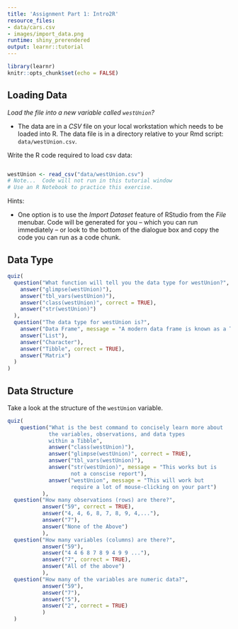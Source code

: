 ```yaml
---
title: 'Assignment Part 1: Intro2R'
resource_files:
- data/cars.csv
- images/import_data.png
runtime: shiny_prerendered
output: learnr::tutorial
---
```


```r
library(learnr)
knitr::opts_chunk$set(echo = FALSE)
```


## Loading Data

*Load the file into a new variable called `westUnion`?*

- The data are in a *CSV* file on your local workstation which needs to be loaded into R.  The data file is in a directory relative to your Rmd script: `data/westUnion.csv`.

Write the R code required to load csv data:

```r

```

```r
westUnion <- read_csv("data/westUnion.csv")
# Note...  Code will not run in this tutorial window
# Use an R Notebook to practice this exercise.
```


Hints:

- One option is to use the *Import Dataset* feature of RStudio from the *File* menubar. Code will be generated for you -- which you can run immediately -- or look to the bottom of the dialogue box and copy the code you can run as a code chunk.

## Data Type

```r
quiz(
  question("What function will tell you the data type for westUnion?",
    answer("glimpse(westUnion)"),
    answer("tbl_vars(westUnion)"),
    answer("class(westUnion)", correct = TRUE),
    answer("str(westUnion)")
  ),
  question("The data type for westUnion is?",
    answer("Data Frame", message = "A modern data frame is known as a Tibble"),
    answer("List"),
    answer("Character"),
    answer("Tibble", correct = TRUE),
    answer("Matrix")
  )
)
```


## Data Structure

Take a look at the structure of the `westUnion` variable.

```r
quiz(
    question("What is the best command to concisely learn more about 
             the variables, observations, and data types 
             within a Tibble",
             answer("class(westUnion)"),
             answer("glimpse(westUnion)", correct = TRUE),
             answer("tbl_vars(westUnion)"),
             answer("str(westUnion)", message = "This works but is 
                    not a conscise report"),
             answer("westUnion", message = "This will work but 
                    require a lot of mouse-clicking on your part")
           ),
  question("How many observations (rows) are there?",
           answer("59", correct = TRUE),
           answer("4, 4, 6, 8, 7, 8, 9, 4,..."),
           answer("7"),
           answer("None of the Above")
           ),
  question("How many variables (columns) are there?",
           answer("59"),
           answer("4 4 6 8 7 8 9 4 9 9 ..."),
           answer("7", correct = TRUE),
           answer("All of the above")
           ),
  question("How many of the variables are numeric data?",
           answer("59"),
           answer("7"),
           answer("5"),
           answer("2", correct = TRUE)
           )
  )
```



